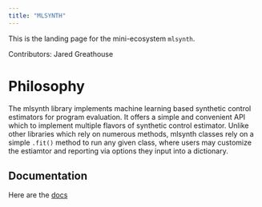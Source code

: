 ```yaml
---
title: "MLSYNTH"
---
```


This is the landing page for the mini-ecosystem `mlsynth`.

Contributors: Jared Greathouse

# Philosophy

The mlsynth library implements machine learning based synthetic control estimators for program evaluation. It offers a simple and convenient API which to implement multiple flavors of synthetic control estimator. Unlike other libraries which rely on numerous methods, mlsynth classes rely on a simple `.fit()` method to run any given class, where users may customize the estiamtor and reporting via options they input into a dictionary.

## Documentation

Here are the [docs](https://mlsynth.readthedocs.io)
